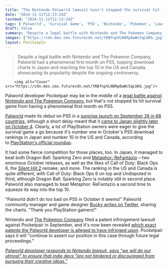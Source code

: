 ```yaml
---
title: "The Nintendo Palworld lawsuit hasn't stopped the survival hit from debuting at the top of Japan's PS5 charts, beating Dragon Ball: Sparking Zero and Metaphor: ReFantazio"
date: "2024-11-11T12:13:24Z"
lastmod: "2024-11-11T12:13:24Z"
tags: ['Palworld', 'Survival Game', 'PS5', 'Nintendo', 'Pokemon', 'Lawsuit', 'Japan', 'US', 'Canada', 'Download Rankings', 'Indie Game']
draft: false
summary: "Despite a legal battle with Nintendo and The Pokemon Company, Palworld had a phenomenal first month on PS5, topping download charts in Japan and reaching the top 10 in the US and Canada, showcasing its popularity despite the ongoing controversy."
images: ["https://cdn.mos.cms.futurecdn.net/tRBfnpVLN8Rp8wWc5qLUKG.jpg"]
layout: PostSimple
---
```

> Despite a legal battle with Nintendo and The Pokemon Company, Palworld had a phenomenal first month on PS5, topping download charts in Japan and reaching the top 10 in the US and Canada, showcasing its popularity despite the ongoing controversy.


        <img alt="Cover" src="https://cdn.mos.cms.futurecdn.net/tRBfnpVLN8Rp8wWc5qLUKG.jpg"/>
        
Palworld developer Pocketpair may be in the middle of a [<u>legal battle against Nintendo and The Pokemon Company</u>](https://www.gamesradar.com/games/survival/its-official-palworld-has-been-nintendod-as-the-pokemon-company-files-lawsuit-against-pocketpair-for-infringing-multiple-patent-rights/), but that's not stopped its hit survival game from having a phenomenal first month on PS5. 

[<u>Palworld</u>](https://www.gamesradar.com/games/action/palworld-guide/) made its debut on PS5 in a [<u>surprise launch on September 26 in 68 countries</u>](https://www.gamesradar.com/games/survival/palworld-powers-through-nintendos-lawsuit-to-launch-on-ps5-today/), although a short delay meant that it [<u>came to Japan slightly later on October 4</u>](https://www.gamesradar.com/games/survival/palworld-escapes-indefinite-delay-launches-on-ps5-in-japan-today-despite-the-survival-games-ongoing-legal-battle-with-nintendo/). Clearly, a lot of PlayStation owners were eager to give the survival game a go because it's number one in October's PS5 download rankings in Japan and number 10 in the US and Canada, according to [PlayStation's official roundup](https://blog.ja.playstation.com/2024/11/11/20241111-downloadranking/). 

It had some fierce competition for those places, too. In Japan, it managed to beat both Dragon Ball: Sparking Zero and [<u>Metaphor: ReFantazio</u>](https://www.gamesradar.com/games/jrpg/metaphor-refantazio-guide/) – two enormous October releases, as well as the likes of Call of Duty: Black Ops 6, the [<u>Silent Hill 2</u>](https://www.gamesradar.com/games/survival-horror/silent-hill-2-remake-guide/) remake, and more. The ranking in the US and Canada is quite different, with Call of Duty: Black Ops 6 on top and Undisputed in third, although Dragon Ball: Sparking Zero is notably still in second place. Palworld also managed to beat Metaphor: ReFantazio a second time to squeeze its way into the top 10. 

"Palworld didn't do too bad on PS5 in October it seems!" Palworld community manager and game designer [<u>Bucky writes on Twitter</u>](https://x.com/Bucky_cm/status/1855809368387944841), sharing the charts. "Thank you PlayStation gamers!"

Nintendo and [The Pokemon Company](https://www.gamesradar.com/tag/the-pokemon-company/) filed a patent infringement lawsuit against Pocketpair in September, and it's now been revealed [<u>which exact patents the Palworld developer is alleged to have infringed upon</u>](https://www.gamesradar.com/games/survival/palworld-developer-reveals-the-exact-patents-its-alleged-to-have-infringed-upon-in-the-nintendo-lawsuit-and-they-all-have-application-dates-after-the-survival-games-release/). Pocketpair says it will "continue to assert our position in this case through future legal proceedings."

[<u><em>Palworld developer responds to Nintendo lawsuit, says "we will do our utmost" to ensure that indie devs "are not hindered or discouraged from pursuing their creative ideas."</em></u>](https://www.gamesradar.com/games/survival/palworld-developer-responds-to-nintendo-lawsuit-says-we-will-do-our-utmost-to-ensure-that-indie-devs-are-not-hindered-or-discouraged-from-pursuing-their-creative-ideas/)
        